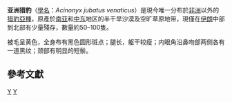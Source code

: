 {{Subspeciesbox
| image =Kooshki (Iranian Cheetah) 03.jpg
| image_caption = 
| status = CR
| status_system = IUCN3.1
| status_ref = <ref name="iucn">{{IUCN |id=220 |author=Jowkar, H.; Hunter, L.; Ziaie, H.; Marker, L.; Breitenmoser-Wursten, C. & Durant, S. |year=2008 |title=''Acinonyx jubatus'' ssp. ''venaticus'' (Asiatic Cheetah)}}</ref>
| genus = Acinonyx
| species = jubatus
| species_link = Cheetah
| subspecies = venaticus
| authority = ([[Edward_Griffith_(zoologist)|Griffith]], 1821)
| synonyms =
*''A. j. venator'' <small>Brookes, 1828</small>
*''A. j. raddei'' <small>(Hilzheimer, 1913)</small>
| synonyms_ref = <ref name=MSW3>{{MSW3 Wozencraft |id=14000012 | pages=532}}</ref>
| range_map = Acinonyx jubatus subspecies range.png
| range_map_caption = 分布範圍（綠色）
}}

'''亚洲猎豹'''（[[學名|學名]]：''Acinonyx jubatus venaticus''）是現今唯一分布於[[非洲|非洲]]以外的[[猎豹|猎豹]][[亞種|亞種]]，原產於[[南亚|南亚]]和[[中东|中东]]地区的半干旱沙漠及空旷草原地带，現僅在[[伊朗|伊朗]]中部到北部有少量殘存，數量約50–100隻。

被毛呈黄色，全身布有黑色圆形斑点；腿长，躯干较瘦；内眼角沿鼻吻部两侧各有一道黑纹；颈部有明显的短鬃。

==參考文獻==
{{reflist}}

{{Taxonbar|from=Q278912}}

[[Category:獵豹屬|Y]]
[[Category:西南亞哺乳動物|Y]]